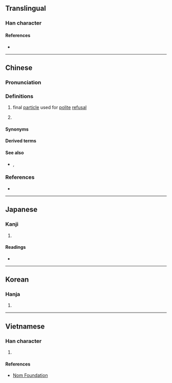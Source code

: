 {{character info}}
==Translingual==

===Han character===
{{Han char|rn=30|rad=口|as=11|sn=14|four=|canj=RTJS|ids=⿰口勒}}

====References====
* {{Han ref|kx=0206.201|dkj=04234|dj=0429.200|hdz=10673.110|uh=561E|ud=22046}}

----

==Chinese==
{{zh-forms}}

===Pronunciation===
{{zh-pron
|m=lei,lē
|c=laak3,lak3,laa3,laa1
|cat=part
}}

===Definitions===
{{zh-hanzi}}

# {{lb|zh|Cantonese}} final [[particle]] used for [[polite]] [[refusal]]
# {{lb|zh|Cantonese}} {{n-g|Used at the end of a sentence for confirmation.}}
#: {{zh-x|係 嘞。|Indeed it is.|C-GZ}}

====Synonyms====
{{zh-dial|曾孫}}

====Derived terms====
{{zh-der|得嘞}}

====See also====
* {{zh-l|啦}}, {{zh-l|喇}}

===References===
* {{R:yue:jyut.net}}

----

==Japanese==

===Kanji===
{{ja-kanji|grade=|rs=口11}}

# {{rfdef|ja|sort=口11}}

====Readings====
* {{ja-readings|on=[[ろく]] (roku)|kun=}}

----

==Korean==

===Hanja===
{{ko-hanja|hangeul=륵|rv=reuk|mr=rŭk}}

# {{rfdef|ko|sort=口11}}

----

==Vietnamese==

===Han character===
{{vi-hantu|[[dốc]]|rs=口11}}

# {{rfdef|vi|sort=口11}}

====References====
* [http://nomfoundation.org/common/nom_details.php?codepoint=561e Nom Foundation]